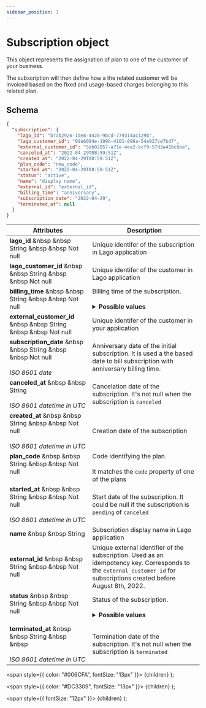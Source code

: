 ```yaml
---
sidebar_position: 1
---
```



# Subscription object

This object represents the assignation of plan to one of the customer of your business.

The subscription will then define how a the related customer will be invoiced based on the fixed and usage-based charges belonging to this related plan.

## Schema
```json
{
  "subscription": {
    "lago_id": "b7ab2926-1de8-4428-9bcd-779314ac129b",
    "lago_customer_id": "99a6094e-199b-4101-896a-54e927ce7bd7",
    "external_customer_id": "5eb02857-a71e-4ea2-bcf9-57d3a41bc6ba",
    "canceled_at": "2022-04-29T08:59:51Z",
    "created_at": "2022-04-29T08:59:51Z",
    "plan_code": "new_code",
    "started_at": "2022-04-29T08:59:51Z",
    "status": "active",
    "name": "display name",
    "external_id": "external_id",
    "billing_time": "anniversary",
    "subscription_date": "2022-04-29",
    "terminated_at": null
  }
}
```

| Attributes | Description |
| -----------| ----------- |
| **lago_id** &nbsp &nbsp <Type>String</Type> &nbsp &nbsp <NotNullable>Not null</NotNullable> | Unique identifer of the subscription in Lago application |
| **lago_customer_id** &nbsp &nbsp <Type>String</Type> &nbsp &nbsp <NotNullable>Not null</NotNullable> | Unique identifer of the customer in Lago application |
| **billing_time** &nbsp &nbsp <Type>String</Type> &nbsp &nbsp <NotNullable>Not null</NotNullable> | Billing time of the subscription. <br></br> <details><summary>**Possible values**</summary><div>- `anniversary`: Subscription will be billed on each week/month/year anniversary, depending on the plan reccurence<br></br>- `calendar`: Subscription at the end of week/month/year. The first subscription billing will be at pro-rata if it is not created at the beginning of the week/month/year</div></details> |
| **external_customer_id** &nbsp &nbsp <Type>String</Type> &nbsp &nbsp <NotNullable>Not null</NotNullable> | Unique identifer of the customer in your application |
| **subscription_date** &nbsp &nbsp <Type>String</Type> &nbsp &nbsp <NotNullable>Not null</NotNullable><br></br><Comment>*ISO 8601 date*</Comment> | Anniversary date of the initial subscription. It is used a the based date to bill subscription with anniversary billing time. |
| **canceled_at** &nbsp &nbsp <Type>String</Type><br></br><Comment>*ISO 8601 datetime in UTC*</Comment> | Cancelation date of the subscription. It's not null when the subscription is `canceled` |
| **created_at** &nbsp &nbsp <Type>String</Type> &nbsp &nbsp <NotNullable>Not null</NotNullable><br></br><Comment>*ISO 8601 datetime  in UTC*</Comment> | Creation date of the subscription |
| **plan_code** &nbsp &nbsp <Type>String</Type> &nbsp &nbsp <NotNullable>Not null</NotNullable><br></br> | Code identifying the plan.<br></br>It matches the `code` property of one of the plans |
| **started_at** &nbsp &nbsp <Type>String</Type> &nbsp &nbsp <NotNullable>Not null</NotNullable><br></br><Comment>*ISO 8601 datetime in UTC*</Comment> | Start date of the subscription. It could be null if the subscription is `pending` of `canceled` |
| **name** &nbsp &nbsp <Type>String</Type> | Subscription display name in Lago application |
| **external_id** &nbsp &nbsp <Type>String</Type> &nbsp &nbsp <NotNullable>Not null</NotNullable> | Unique external identifier of the subscription. Used as an idempotency key. Corresponds to the `external_customer_id` for subscriptions created before August 8th, 2022. |
| **status** &nbsp &nbsp <Type>String</Type> &nbsp &nbsp <NotNullable>Not null</NotNullable><br></br> | Status of the subscription. <br></br> <details><summary>**Possible values**</summary><div>- `pending`: a previous subscription has been downgraded, the current one is waiting for its automatic activation at the end of the billing period.<br></br>- `active`: the subscription is currently applied to the customer.<br></br>- `terminated`: the subscription is not active anymore<br></br>- `canceled`: the subscription has been stopped before its activation. It could happen when two consecutive downgrade have been applied to a customer or when a subscription with a pending one is terminaded.</div></details> |
| **terminated_at** &nbsp &nbsp <Type>String</Type> &nbsp &nbsp <br></br><Comment>*ISO 8601 datetime in UTC*</Comment> | Termination date of the subscription. It's not null when the subscription is `terminated` |



  <span
    style={{
      color: "#006CFA",
      fontSize: "13px"
    }}>
    {children}
  </span>
);

  <span
    style={{
      color: "#DC3309",
      fontSize: "13px"
    }}>
    {children}
  </span>
);

  <span
    style={{
      fontSize: "12px"
    }}>
    {children}
  </span>
);
